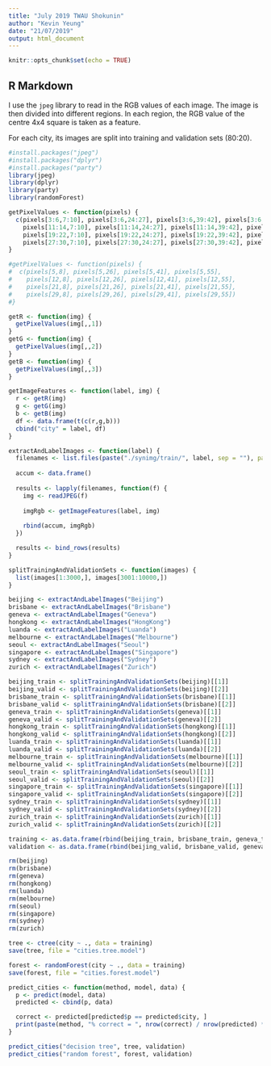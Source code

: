 ```yaml
---
title: "July 2019 TWAU Shokunin"
author: "Kevin Yeung"
date: "21/07/2019"
output: html_document
---
```


```r
knitr::opts_chunk$set(echo = TRUE)
```

## R Markdown

I use the ```jpeg``` library to read in the RGB values of each image. The image is then divided into different regions. In each region, the RGB value of the centre 4x4 square is taken as a feature.

For each city, its images are split into training and validation sets (80:20).

```r
#install.packages("jpeg")
#install.packages("dplyr")
#install.packages("party")
library(jpeg)
library(dplyr)
library(party)
library(randomForest)

getPixelValues <- function(pixels) {
  c(pixels[3:6,7:10], pixels[3:6,24:27], pixels[3:6,39:42], pixels[3:6,54:57],
    pixels[11:14,7:10], pixels[11:14,24:27], pixels[11:14,39:42], pixels[11:14,54:57],
    pixels[19:22,7:10], pixels[19:22,24:27], pixels[19:22,39:42], pixels[19:22,54:57],
    pixels[27:30,7:10], pixels[27:30,24:27], pixels[27:30,39:42], pixels[27:30,54:57])
}

#getPixelValues <- function(pixels) {
#  c(pixels[5,8], pixels[5,26], pixels[5,41], pixels[5,55],
#    pixels[12,8], pixels[12,26], pixels[12,41], pixels[12,55],
#    pixels[21,8], pixels[21,26], pixels[21,41], pixels[21,55],
#    pixels[29,8], pixels[29,26], pixels[29,41], pixels[29,55])
#}

getR <- function(img) {
  getPixelValues(img[,,1])
}
getG <- function(img) {
  getPixelValues(img[,,2])
}
getB <- function(img) {
  getPixelValues(img[,,3])
}

getImageFeatures <- function(label, img) {
  r <- getR(img)
  g <- getG(img)
  b <- getB(img)
  df <- data.frame(t(c(r,g,b)))
  cbind("city" = label, df)
}

extractAndLabelImages <- function(label) {
  filenames <- list.files(paste("./synimg/train/", label, sep = ""), pattern = "*.jpg", full.names = TRUE)
  
  accum <- data.frame()
  
  results <- lapply(filenames, function(f) {
    img <- readJPEG(f)
    
    imgRgb <- getImageFeatures(label, img)
    
    rbind(accum, imgRgb)
  })

  results <- bind_rows(results)
}

splitTrainingAndValidationSets <- function(images) {
  list(images[1:3000,], images[3001:10000,])
}
```

```r
beijing <- extractAndLabelImages("Beijing")
brisbane <- extractAndLabelImages("Brisbane")
geneva <- extractAndLabelImages("Geneva")
hongkong <- extractAndLabelImages("HongKong")
luanda <- extractAndLabelImages("Luanda")
melbourne <- extractAndLabelImages("Melbourne")
seoul <- extractAndLabelImages("Seoul")
singapore <- extractAndLabelImages("Singapore")
sydney <- extractAndLabelImages("Sydney")
zurich <- extractAndLabelImages("Zurich")

beijing_train <- splitTrainingAndValidationSets(beijing)[[1]]
beijing_valid <- splitTrainingAndValidationSets(beijing)[[2]]
brisbane_train <- splitTrainingAndValidationSets(brisbane)[[1]]
brisbane_valid <- splitTrainingAndValidationSets(brisbane)[[2]]
geneva_train <- splitTrainingAndValidationSets(geneva)[[1]]
geneva_valid <- splitTrainingAndValidationSets(geneva)[[2]]
hongkong_train <- splitTrainingAndValidationSets(hongkong)[[1]]
hongkong_valid <- splitTrainingAndValidationSets(hongkong)[[2]]
luanda_train <- splitTrainingAndValidationSets(luanda)[[1]]
luanda_valid <- splitTrainingAndValidationSets(luanda)[[2]]
melbourne_train <- splitTrainingAndValidationSets(melbourne)[[1]]
melbourne_valid <- splitTrainingAndValidationSets(melbourne)[[2]]
seoul_train <- splitTrainingAndValidationSets(seoul)[[1]]
seoul_valid <- splitTrainingAndValidationSets(seoul)[[2]]
singapore_train <- splitTrainingAndValidationSets(singapore)[[1]]
singapore_valid <- splitTrainingAndValidationSets(singapore)[[2]]
sydney_train <- splitTrainingAndValidationSets(sydney)[[1]]
sydney_valid <- splitTrainingAndValidationSets(sydney)[[2]]
zurich_train <- splitTrainingAndValidationSets(zurich)[[1]]
zurich_valid <- splitTrainingAndValidationSets(zurich)[[2]]

training <- as.data.frame(rbind(beijing_train, brisbane_train, geneva_train, hongkong_train, luanda_train, melbourne_train, seoul_train, singapore_train, sydney_train, zurich_train))
validation <- as.data.frame(rbind(beijing_valid, brisbane_valid, geneva_valid, hongkong_valid, luanda_valid, melbourne_valid, seoul_valid, singapore_valid, sydney_valid, zurich_valid))

rm(beijing)
rm(brisbane)
rm(geneva)
rm(hongkong)
rm(luanda)
rm(melbourne)
rm(seoul)
rm(singapore)
rm(sydney)
rm(zurich)

tree <- ctree(city ~ ., data = training)
save(tree, file = "cities.tree.model")

forest <- randomForest(city ~ ., data = training)
save(forest, file = "cities.forest.model")
```

```r
predict_cities <- function(method, model, data) {
  p <- predict(model, data)
  predicted <- cbind(p, data)

  correct <- predicted[predicted$p == predicted$city, ]
  print(paste(method, "% correct = ", nrow(correct) / nrow(predicted) * 100))
}

predict_cities("decision tree", tree, validation)
predict_cities("random forest", forest, validation)
```

```r

```